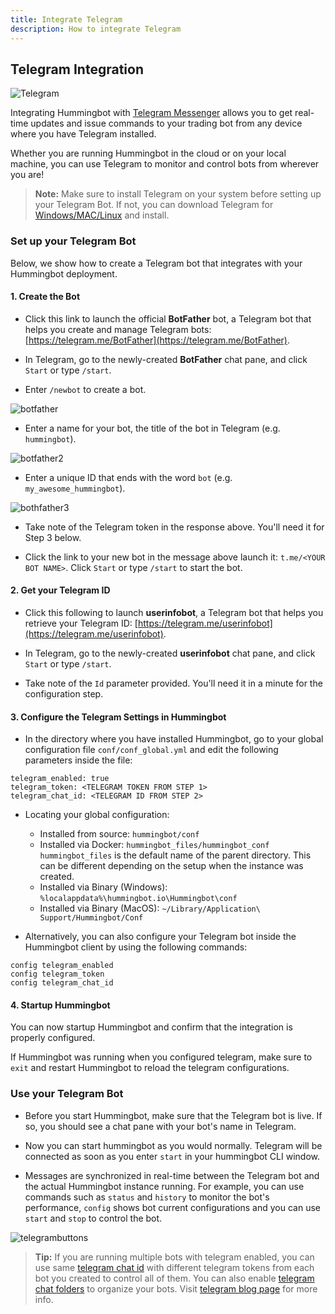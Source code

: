 ```yaml
---
title: Integrate Telegram
description: How to integrate Telegram
---
```


## Telegram Integration

![Telegram](/img/telegram.png)

Integrating Hummingbot with [Telegram Messenger](https://telegram.org/) allows you to get real-time updates and issue commands to your trading bot from any device where you have Telegram installed.

Whether you are running Hummingbot in the cloud or on your local machine, you can use Telegram to monitor and control bots from wherever you are!

> **Note:** Make sure to install Telegram on your system before setting up your Telegram Bot. If not, you can download Telegram for [Windows/MAC/Linux](https://desktop.telegram.org/) and install.

### Set up your Telegram Bot

Below, we show how to create a Telegram bot that integrates with your Hummingbot deployment.

#### 1. Create the Bot

- Click this link to launch the official **BotFather** bot, a Telegram bot that helps you create and manage Telegram bots: [https://telegram.me/BotFather](https://telegram.me/BotFather).

- In Telegram, go to the newly-created **BotFather** chat pane, and click `Start` or type `/start`.

- Enter `/newbot` to create a bot.

![botfather](/img/botfather-1.png)

- Enter a name for your bot, the title of the bot in Telegram (e.g. `hummingbot`).

![botfather2](/img/botfather-2.png)

- Enter a unique ID that ends with the word `bot` (e.g. `my_awesome_hummingbot`).

![bothfather3](/img/botfather-3.png)

- Take note of the Telegram token in the response above. You'll need it for Step 3 below.

- Click the link to your new bot in the message above launch it: `t.me/<YOUR BOT NAME>`. Click `Start` or type `/start` to start the bot.

#### 2. Get your Telegram ID

- Click this following to launch **userinfobot**, a Telegram bot that helps you retrieve your Telegram ID: [https://telegram.me/userinfobot](https://telegram.me/userinfobot).

- In Telegram, go to the newly-created **userinfobot** chat pane, and click `Start` or type `/start`.

- Take note of the `Id` parameter provided. You'll need it in a minute for the configuration step.

#### 3. Configure the Telegram Settings in Hummingbot

- In the directory where you have installed Hummingbot, go to your global configuration file `conf/conf_global.yml` and edit the following parameters inside the file:

```
telegram_enabled: true
telegram_token: <TELEGRAM TOKEN FROM STEP 1>
telegram_chat_id: <TELEGRAM ID FROM STEP 2>
```

- Locating your global configuration:<br />

  - Installed from source: `hummingbot/conf`<br />
  - Installed via Docker: `hummingbot_files/hummingbot_conf`<br />
    `hummingbot_files` is the default name of the parent directory. This can be different depending on the setup
    when the instance was created.<br />
  - Installed via Binary (Windows): `%localappdata%\hummingbot.io\Hummingbot\conf`<br />
  - Installed via Binary (MacOS): `~/Library/Application\ Support/Hummingbot/Conf`<br />

- Alternatively, you can also configure your Telegram bot inside the Hummingbot client by using the following commands:

```
config telegram_enabled
config telegram_token
config telegram_chat_id
```

#### 4. Startup Hummingbot

You can now startup Hummingbot and confirm that the integration is properly configured.

If Hummingbot was running when you configured telegram, make sure to `exit` and restart Hummingbot to reload the telegram configurations.

### Use your Telegram Bot

- Before you start Hummingbot, make sure that the Telegram bot is live. If so, you should see a chat pane with your bot's name in Telegram.

- Now you can start hummingbot as you would normally. Telegram will be connected as soon as you enter `start` in
  your hummingbot CLI window.

- Messages are synchronized in real-time between the Telegram bot and the actual Hummingbot instance running. For example, you can use commands such as `status` and `history` to monitor the bot's performance, `config` shows bot current configurations and you can use `start` and `stop` to control the bot.

![telegrambuttons](/img/telegram-buttons.png)

> **Tip:** If you are running multiple bots with telegram enabled, you can use same [telegram chat id](https://telegram.me/userinfobot) with different telegram tokens from each bot you created to control all of them. You can also enable [telegram chat folders](tg://settings/folders) to organize your bots. Visit [telegram blog page](https://telegram.org/blog/folders) for more info.
